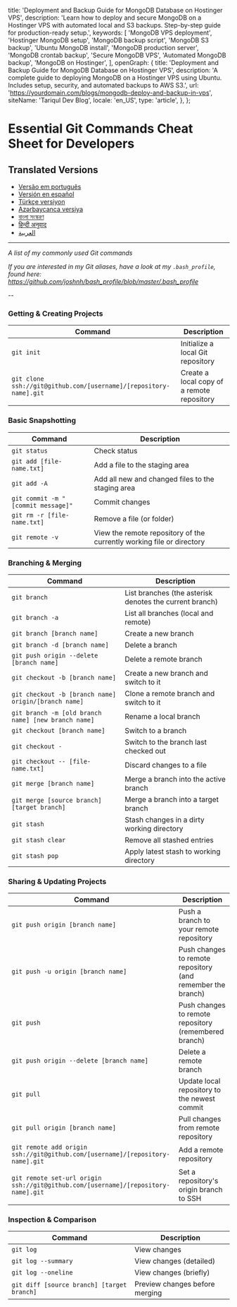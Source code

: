   title: 'Deployment and Backup Guide for MongoDB Database on Hostinger VPS',
  description: 'Learn how to deploy and secure MongoDB on a Hostinger VPS with automated local and S3 backups. Step-by-step guide for production-ready setup.',
  keywords: [
    'MongoDB VPS deployment',
    'Hostinger MongoDB setup',
    'MongoDB backup script',
    'MongoDB S3 backup',
    'Ubuntu MongoDB install',
    'MongoDB production server',
    'MongoDB crontab backup',
    'Secure MongoDB VPS',
    'Automated MongoDB backup',
    'MongoDB on Hostinger',
  ],
  openGraph: {
    title: 'Deployment and Backup Guide for MongoDB Database on Hostinger VPS',
    description: 'A complete guide to deploying MongoDB on a Hostinger VPS using Ubuntu. Includes setup, security, and automated backups to AWS S3.',
    url: 'https://yourdomain.com/blogs/mongodb-deploy-and-backup-in-vps',
    siteName: 'Tariqul Dev Blog',
    locale: 'en_US',
    type: 'article',
  },
};

# Essential Git Commands Cheat Sheet for Developers

## Translated Versions

- [Versão em português](READMEpt.md)
- [Versión en español](READMEes.md)
- [Türkçe versiyon](READMEtr.md)
- [Azərbaycanca versiya](READMEaz.md)
- [বাংলা সংস্করণ](READMEbn.md)
- [हिन्दी अनुवाद](READMEhi.md)
- [العربية](READMEar.md)

---

_A list of my commonly used Git commands_

_If you are interested in my Git aliases, have a look at my `.bash_profile`, found here: https://github.com/joshnh/bash_profile/blob/master/.bash_profile_

--

### Getting & Creating Projects

| Command                                                           | Description                                |
| ----------------------------------------------------------------- | ------------------------------------------ |
| `git init`                                                        | Initialize a local Git repository          |
| `git clone ssh://git@github.com/[username]/[repository-name].git` | Create a local copy of a remote repository |

### Basic Snapshotting

| Command                            | Description                                                           |
| ---------------------------------- | --------------------------------------------------------------------- |
| `git status`                       | Check status                                                          |
| `git add [file-name.txt]`          | Add a file to the staging area                                        |
| `git add -A`                       | Add all new and changed files to the staging area                     |
| `git commit -m "[commit message]"` | Commit changes                                                        |
| `git rm -r [file-name.txt]`        | Remove a file (or folder)                                             |
| `git remote -v`                    | View the remote repository of the currently working file or directory |

### Branching & Merging

| Command                                              | Description                                             |
| ---------------------------------------------------- | ------------------------------------------------------- |
| `git branch`                                         | List branches (the asterisk denotes the current branch) |
| `git branch -a`                                      | List all branches (local and remote)                    |
| `git branch [branch name]`                           | Create a new branch                                     |
| `git branch -d [branch name]`                        | Delete a branch                                         |
| `git push origin --delete [branch name]`             | Delete a remote branch                                  |
| `git checkout -b [branch name]`                      | Create a new branch and switch to it                    |
| `git checkout -b [branch name] origin/[branch name]` | Clone a remote branch and switch to it                  |
| `git branch -m [old branch name] [new branch name]`  | Rename a local branch                                   |
| `git checkout [branch name]`                         | Switch to a branch                                      |
| `git checkout -`                                     | Switch to the branch last checked out                   |
| `git checkout -- [file-name.txt]`                    | Discard changes to a file                               |
| `git merge [branch name]`                            | Merge a branch into the active branch                   |
| `git merge [source branch] [target branch]`          | Merge a branch into a target branch                     |
| `git stash`                                          | Stash changes in a dirty working directory              |
| `git stash clear`                                    | Remove all stashed entries                              |
| `git stash pop`                                      | Apply latest stash to working directory                 |

### Sharing & Updating Projects

| Command                                                                           | Description                                                 |
| --------------------------------------------------------------------------------- | ----------------------------------------------------------- |
| `git push origin [branch name]`                                                   | Push a branch to your remote repository                     |
| `git push -u origin [branch name]`                                                | Push changes to remote repository (and remember the branch) |
| `git push`                                                                        | Push changes to remote repository (remembered branch)       |
| `git push origin --delete [branch name]`                                          | Delete a remote branch                                      |
| `git pull`                                                                        | Update local repository to the newest commit                |
| `git pull origin [branch name]`                                                   | Pull changes from remote repository                         |
| `git remote add origin ssh://git@github.com/[username]/[repository-name].git`     | Add a remote repository                                     |
| `git remote set-url origin ssh://git@github.com/[username]/[repository-name].git` | Set a repository's origin branch to SSH                     |

### Inspection & Comparison

| Command                                    | Description                    |
| ------------------------------------------ | ------------------------------ |
| `git log`                                  | View changes                   |
| `git log --summary`                        | View changes (detailed)        |
| `git log --oneline`                        | View changes (briefly)         |
| `git diff [source branch] [target branch]` | Preview changes before merging |
